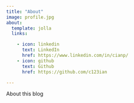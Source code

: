 ```yaml
---
title: "About"
image: profile.jpg
about:
  template: jolla
  links:

    - icon: linkedin
      text: LinkedIn
      href: https://www.linkedin.com/in/cianp/
    - icon: github
      text: Github
      href: https://github.com/c123ian

---
```


About this blog
